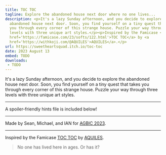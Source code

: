 ```yaml
---
title: TOC TOC
tagline: Explore the abandoned house next door where no one lives...
description: <p>It's a lazy Sunday afternoon, and you decide to explore the
  abandoned house next door. Soon, you find yourself on a tiny quest that takes
  you through every corner of this strange house. Puzzle your way through three
  levels with three unique art styles.</p><p>Inspired by the Famicase <a
  href='https://famicase.com/23/softs/122.html'>TOC TOC</a> by <a
  href='https://withkoji.com/@AQUILES'>AQUILES</a>.</p>
url: https://sweetheartsquad.itch.io/toc-toc
date: 2023 August 13
embed: TODO
downloads:
 - TODO
---
```


It's a lazy Sunday afternoon, and you decide to explore the abandoned house next door. Soon, you find yourself on a tiny quest that takes you through every corner of this strange house. Puzzle your way through three levels with three unique art styles.

---

A spoiler-friendly hints file is included below!

---

Made by Sean, Michael, and IAN for [AGBIC 2023](https://itch.io/jam/a-game-by-its-cover-2023).

---

Inspired by the Famicase [TOC TOC](https://famicase.com/23/softs/122.html) by [AQUILES](https://withkoji.com/@AQUILES).

> No one has lived here in ages. Or has it?